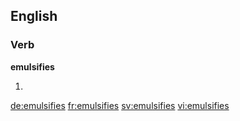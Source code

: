 ==English==

===Verb===
'''emulsifies'''

# {{third-person singular of|emulsify}}

[[de:emulsifies]]
[[fr:emulsifies]]
[[sv:emulsifies]]
[[vi:emulsifies]]